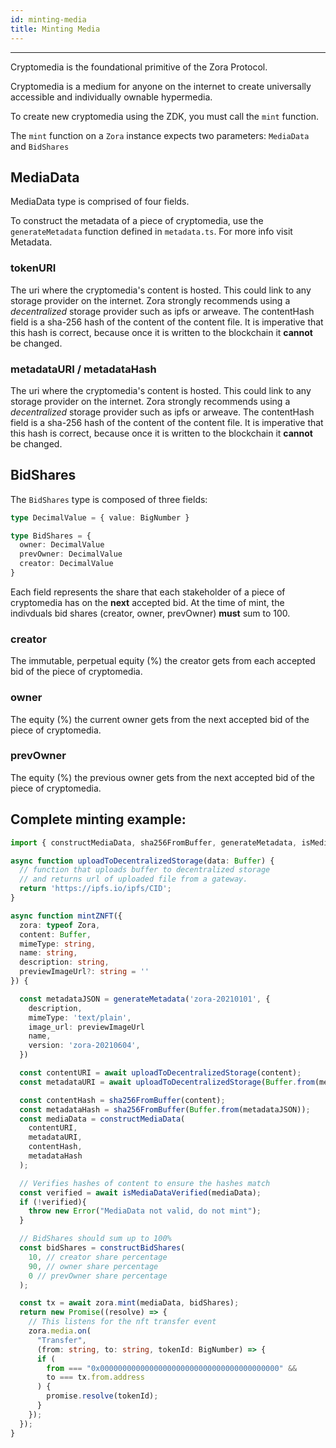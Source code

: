 ```yaml
---
id: minting-media
title: Minting Media
---
```


---

Cryptomedia is the foundational primitive of the Zora Protocol.

Cryptomedia is a medium for anyone on the internet to create universally accessible and individually ownable hypermedia.

To create new cryptomedia using the ZDK, you must call the `mint` function.

The `mint` function on a `Zora` instance expects two parameters: `MediaData` and `BidShares`

## MediaData

MediaData type is comprised of four fields.

To construct the metadata of a piece of cryptomedia, use the `generateMetadata` function defined in `metadata.ts`.
For more info visit Metadata.

### tokenURI

The uri where the cryptomedia's content is hosted. This could link to any storage provider on the internet.
Zora strongly recommends using a _decentralized_ storage provider such as ipfs or arweave. The contentHash field is a sha-256
hash of the content of the content file. It is imperative that this hash is correct, because once it is written to the
blockchain it **cannot** be changed.

### metadataURI / metadataHash

The uri where the cryptomedia's content is hosted. This could link to any storage provider on the internet.
Zora strongly recommends using a _decentralized_ storage provider such as ipfs or arweave. The contentHash field is a sha-256
hash of the content of the content file. It is imperative that this hash is correct, because once it is written to the
blockchain it **cannot** be changed.

## BidShares

The `BidShares` type is composed of three fields:

```typescript
type DecimalValue = { value: BigNumber }

type BidShares = {
  owner: DecimalValue
  prevOwner: DecimalValue
  creator: DecimalValue
}
```

Each field represents the share that each stakeholder of a piece of cryptomedia has on the **next** accepted bid. At the
time of mint, the indivduals bid shares (creator, owner, prevOwner) **must** sum to 100.

### creator

The immutable, perpetual equity (%) the creator gets from each accepted bid of the piece of cryptomedia.

### owner

The equity (%) the current owner gets from the next accepted bid of the piece of cryptomedia.

### prevOwner

The equity (%) the previous owner gets from the next accepted bid of the piece of cryptomedia.

## Complete minting example:

```typescript
import { constructMediaData, sha256FromBuffer, generateMetadata, isMediaDataVerified, Zora } from '@zoralabs/zdk'

async function uploadToDecentralizedStorage(data: Buffer) {
  // function that uploads buffer to decentralized storage
  // and returns url of uploaded file from a gateway.
  return 'https://ipfs.io/ipfs/CID';
}

async function mintZNFT({
  zora: typeof Zora,
  content: Buffer,
  mimeType: string,
  name: string,
  description: string,
  previewImageUrl?: string = ''
}) {

  const metadataJSON = generateMetadata('zora-20210101', {
    description,
    mimeType: 'text/plain',
    image_url: previewImageUrl
    name,
    version: 'zora-20210604',
  })

  const contentURI = await uploadToDecentralizedStorage(content);
  const metadataURI = await uploadToDecentralizedStorage(Buffer.from(metadataJSON));

  const contentHash = sha256FromBuffer(content);
  const metadataHash = sha256FromBuffer(Buffer.from(metadataJSON));
  const mediaData = constructMediaData(
    contentURI,
    metadataURI,
    contentHash,
    metadataHash
  );

  // Verifies hashes of content to ensure the hashes match
  const verified = await isMediaDataVerified(mediaData);
  if (!verified){
    throw new Error("MediaData not valid, do not mint");
  }

  // BidShares should sum up to 100%
  const bidShares = constructBidShares(
    10, // creator share percentage
    90, // owner share percentage
    0 // prevOwner share percentage
  );

  const tx = await zora.mint(mediaData, bidShares);
  return new Promise((resolve) => {
    // This listens for the nft transfer event
    zora.media.on(
      "Transfer",
      (from: string, to: string, tokenId: BigNumber) => {
      if (
        from === "0x0000000000000000000000000000000000000000" &&
        to === tx.from.address
      ) {
        promise.resolve(tokenId);
      }
    });
  });
}
```
